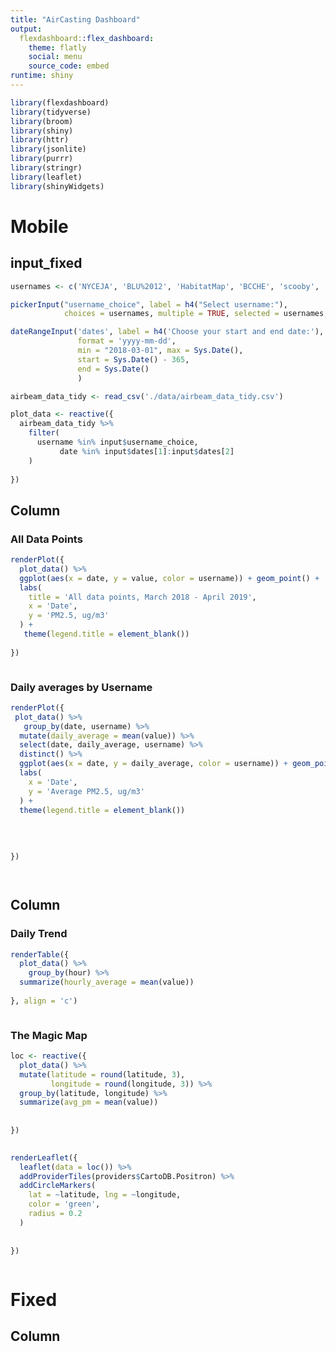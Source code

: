 ```yaml
---
title: "AirCasting Dashboard"
output: 
  flexdashboard::flex_dashboard:
    theme: flatly
    social: menu
    source_code: embed
runtime: shiny
---
```


```r
library(flexdashboard)
library(tidyverse)
library(broom)
library(shiny)
library(httr)
library(jsonlite)
library(purrr)
library(stringr)
library(leaflet)
library(shinyWidgets)
```


Mobile
=========================================

input_fixed {.sidebar data-width=300}
-----------------------------------------------------------------------

```r
usernames <- c('NYCEJA', 'BLU%2012', 'HabitatMap', 'BCCHE', 'scooby', 'Ana%20BCCHE', 'Ricardo%20Esparza', 'Tasha%20kk', 'lana', 'Wadesworld18', 'El%20Puente%204', 'El%20Puente%205', 'mahdin', 'Asemple', 'patqc')

pickerInput("username_choice", label = h4("Select username:"),
            choices = usernames, multiple = TRUE, selected = usernames, options = list(`actions-box` = TRUE))

```


```r
dateRangeInput('dates', label = h4('Choose your start and end date:'), 
               format = 'yyyy-mm-dd', 
               min = "2018-03-01", max = Sys.Date(),
               start = Sys.Date() - 365,
               end = Sys.Date()
               )

```

```r
airbeam_data_tidy <- read_csv('./data/airbeam_data_tidy.csv')

plot_data <- reactive({
  airbeam_data_tidy %>% 
    filter(
      username %in% input$username_choice,
           date %in% input$dates[1]:input$dates[2]
    )
  
})


```



Column{data-width=300}
-----------------------------------------------------------------------

### All Data Points

```r
renderPlot({
  plot_data() %>% 
  ggplot(aes(x = date, y = value, color = username)) + geom_point() +
  labs(
    title = 'All data points, March 2018 - April 2019',
    x = 'Date',
    y = 'PM2.5, ug/m3'
  ) +
   theme(legend.title = element_blank())
  
})



```

### Daily averages by Username

```r

renderPlot({
 plot_data() %>% 
   group_by(date, username) %>% 
  mutate(daily_average = mean(value)) %>% 
  select(date, daily_average, username) %>% 
  distinct() %>% 
  ggplot(aes(x = date, y = daily_average, color = username)) + geom_point() + geom_line() +
  labs(
    x = 'Date',
    y = 'Average PM2.5, ug/m3'
  ) +
  theme(legend.title = element_blank())
  
  
  
  
})




```


Column{data-width=300}
-----------------------------------------------------------------------

### Daily Trend


```r
renderTable({
  plot_data() %>% 
    group_by(hour) %>% 
  summarize(hourly_average = mean(value))
  
}, align = 'c')



```

### The Magic Map

```r

loc <- reactive({
  plot_data() %>% 
  mutate(latitude = round(latitude, 3),
         longitude = round(longitude, 3)) %>% 
  group_by(latitude, longitude) %>% 
  summarize(avg_pm = mean(value))
  
  
})
  

renderLeaflet({
  leaflet(data = loc()) %>% 
  addProviderTiles(providers$CartoDB.Positron) %>% 
  addCircleMarkers(
    lat = ~latitude, lng = ~longitude,
    color = 'green',
    radius = 0.2
  )
  
  
})



```



Fixed
=========================================

Column
-----------------------------------------



